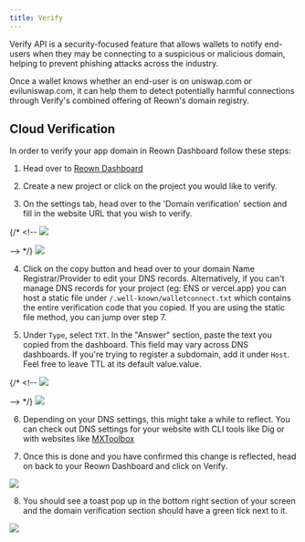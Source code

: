 ```yaml
---
title: Verify
---
```


Verify API is a security-focused feature that allows wallets to notify end-users when they may be connecting to a suspicious or malicious domain, helping to prevent phishing attacks across the industry.

Once a wallet knows whether an end-user is on uniswap.com or eviluniswap.com, it can help them to detect potentially harmful connections through Verify's combined offering of Reown's domain registry.

## Cloud Verification

In order to verify your app domain in Reown Dashboard follow these steps:

1. Head over to [Reown Dashboard](https://dashboard.reown.com)

2. Create a new project or click on the project you would like to verify.

3. On the settings tab, head over to the 'Domain verification' section and fill in the website URL that you wish to verify.

{/* <!-- <Frame caption="create-push-url">
    <img src="/images/assets/verify/tab.png" />
</Frame> --> */}

<Frame>
  <img src="/images/assets/verify/verify-domain.png" />
</Frame>

4. Click on the copy button and head over to your domain Name Registrar/Provider to edit your DNS records.
   Alternatively, if you can't manage DNS records for your project (eg: ENS or vercel.app) you can host a static file
   under `/.well-known/walletconnect.txt` which contains the entire verification code that you copied. If you are using the static file method, you can jump over step 7.

5. Under `Type`, select `TXT`. In the "Answer" section, paste the text you copied from the dashboard. This field may vary across DNS dashboards. If you're trying to register a subdomain, add it under `Host`. Feel free to leave TTL at its default value.value.

{/* <!-- <Frame caption="create-push-url">
    <img src="/images/assets/verify/dns-record.png" />
</Frame> --> */}

<Frame>
  <img src="/images/assets/verify/dns-record.png" />
</Frame>

6. Depending on your DNS settings, this might take a while to reflect. You can check out DNS settings for your website with CLI tools like Dig or with websites like [MXToolbox](https://mxtoolbox.com/SuperTool.aspx?action=txt)

7. Once this is done and you have confirmed this change is reflected, head on back to your Reown Dashboard and click on Verify.

<Frame>
  <img src="/images/assets/verify/verify-btn.png" />
</Frame>

8. You should see a toast pop up in the bottom right section of your screen and the domain verification section should have a green tick next to it.

<Frame>
  <img src="/images/assets/verify/verified.png" />
</Frame>
